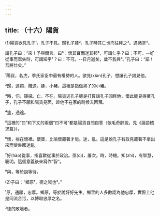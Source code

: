```yaml
---
---
---
```

title: （十六）陽貨
---



(1)陽貨欲見孔子¹，孔子不見。歸孔子豚²。孔子時其亡也而往拜之³。遇諸塗⁴。

謂孔子曰：“來！予與爾言。曰⁵：懷其寶而迷其邦⁶，可謂仁乎？曰：不可。--好從事而亟失時，可謂知乎⁷？曰：不可。--日月逝矣，歲不我與⁸。”孔子曰：“諾！吾將仕矣。”

¹陽貨，名虎，季氏家臣中最有權勢的人。欲見(xiàn)孔子，想讓孔子謁見他。

²歸，通饋，贈送。豚，小豬，這裡是指做熟了的小豬。

³時，伺，窺探。亡，不在。陽貨送孔子豚是打算讓孔子回拜他，借此能見得著孔子，孔子不願和陽貨見面，趁他不在家的時候去回拜。

⁴塗，通途。

⁵這裡的“曰”和下文的兩個“曰不可”都是陽貨自問自答（依毛奇齡說，見《論語稽求篇》）。

⁶懷，揣在懷裡。懷寶，比喻懷藏著才能。迷，亂。這是說孔子有政見藏著不拿出來而使魯國迷亂。

⁷好(hào)從事，指喜歡從事於政治。亟(qì)，屢次。時，時機。知(zhì)，有智慧，聰明。這個意義後來寫作“智”。

⁸與，等於說等待。

(2)子曰：“鄉原¹，德之賊也²。”

¹原，通願，忠厚。鄉原，等於說好好先生。鄉里的人多數認為他忠厚，實際上他是同流合污，以博取忠厚之名。

²德的敗壞者。